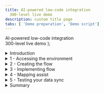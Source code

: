 ```yaml
---
title: AI-powered low-code integration
  300-level live demo
description: custom title page
tabs: [ 'Demo preparation', 'Demo script']
---
```


  <span>
    AI-powered low-code integration <br /> 300-level live demo
  </span> );

<span id="top"></span>

<details>
<summary>Introduction</summary>

<br/>

Data mapping is among the most important design steps in building an integration flow. This design-time task is usually the most tedious, time-consuming, complex, and error-prone because it requires deep understanding of all the data fields on the source and target systems. Building a successful data mapping also requires business analysis, domain expertise, and technical knowledge on both source and target systems.

<br/>

Our goal in creating Mapping Assist was to simplify and automate data mapping. And when coupled with the extensive list of pre-built, security rich connectors, it can accelerate the delivery of value to the business through integration.

<br/>

This demo uses AI and low-code integration to synchronize contact information between Salesforce and Insightly CRM. We will recognize and automatically match high confidence field matches and recommend and assist with matching other fields where there is lower confidence. The Mapping Assist capability learns from previously accepted matches to raise the confidence levels in the future.

<br/>

Using AI-assisted mapping, we can reduce errors and speed integration development.

<br/>

In the demo, we will execute the following steps: <br/>
•	Access the Cloud Pak for Integration environment and explore the capabilities <br/>
•	Create and implement an API-enabled flow to map the fields for 'contact' between Salesforce and Insightly CRM <br/>
•	Auto-map all fields wherever the matching confidence is higher than 80% <br/>
•	Process relevant and fine-grained field level suggestions that are provided when the confidence is between 30%-100% <br/>
•	Generate a data transformation when the field formats do not match <br/>
•	Execute the flow to see the results <br/>

<br/>

Let’s get started!

<br/>

(Demo slides [here](./Mapping-Assist-Opening-and-Closing-Slides.pptx))

<br/>

</details>

<details>
<summary>1 - Accessing the environment</summary>

<br/>

| **1.1** | **Log in to Cloud Pak for Integration** |
| :--- | :--- |
| **Actions** | Open Cloud Pak for Integration and click on **IBM provided credentials (admin only)** <br/><br/> Log in with your admin user and password |
| **Narration** | As businesses execute a digital transformation, every organization seeks to move faster than before. But going fast without the right approach, guided by real-world operational data, has caused 70% of digital transformations to fail. A new approach with automation and continuous improvement fed by AI algorithms is required. IBM Cloud Pak for Integration is a hybrid integration solution that provides an automated and closed-loop lifecycle across multiple styles of enterprise integration. With IBM Cloud Pak for Integration, companies can speed integration development, reduce costs, and maintain enhanced security, governance, and availability. Let’s see IBM Cloud Pak for Integration in action. Here I have a cloud version of the product on IBM Cloud. Let me log in. |
| **Screenshots** | <br/> ![](images/mapping-assist-1-1-1.png) <br/><br/> ![](images/mapping-assist-1-1-2.png) |

| **1.2** | **Cloud Pak for Integration home** |
| :--- | :--- |
| **Action** | Show the home page and click on **View Capabilities** |
| **Narration** | Welcome to IBM Cloud Pak for Integration! We’re now at the home screen showing all the capabilities of the Cloud Pak brought together in one place. Specialized integration capabilities — for API management, application integration, messaging, and more — are built on top of powerful automation services. Let’s see the integration capabilities available in this Cloud Pak. |
| **Screenshot** | <br/> ![](images/mapping-assist-1-2-1.png) |

| **1.3** | **Cloud Pak for Integration home** |
| :--- | :--- |
| **Action** | Show the **Integration capabilities** page and open the Designer (**ace-designer-demo**) |
| **Narration** | As you can see, through a single interface you are able to access all the integration capabilities your team needs, including API management, application integration, enterprise messaging, events, and high-speed transfer. <br/><br/> In this demo, we'll use the App Connect Designer's Mapping Assist capability to speed the transformation of complex data formats used by cloud applications such as Salesforce and Insightly. Let’s open our App Connect Designer. |
| **Screenshot** | <br/> ![](images/mapping-assist-1-3-1.png) |

<br/>

**[Go to top](#top)**

</details>

<details>
<summary>2 - Creating the flow</summary>

<br/>

| **2.1** | **Create flows for an API** |
| :--- | :--- |
| **Actions** | Click **Create flows for an API** (1) <br/><br/> In the API title, replace Untitled API with **Contact API** (2) <br/><br/> In the model name, enter **Contact** and click on **Create model** (3) |
| **Narration** | Here we are in the designer tooling. This is where we can create all our API integration flows and manage our connectivity to our services and endpoints. As we begin, there is nothing here yet, so let’s build some integration logic. Let’s see how simple it is to create our flow for an API. First, we need to create a model for our contact. |
| **Screenshots** | <br/> ![](images/mapping-assist-2-1-1.png) <br/><br/> ![](images/mapping-assist-2-1-2.png) |

| **2.2** | **Create properties** |
| :--- | :--- |
| **Actions** | In the property name, enter **ID** and click **Add property** <br/><br/> Repeat the same steps to include **FirstName**, **LastName**, **Email**, **Address**, **Phone**, and **Mobile** (1) <br/><br/> Click on **Operations** (2) |
| **Narration** | Let's start by defining our properties. There will be an ID, FirstName, LastName, Email, Address, Phone, and Mobile. As you can see, we are developing our API based on a model.  It's completely model-driven, and we've just modeled our 'Contact' object. Next we'll design and implement the operation that is related to this 'Contact' model. |
| **Screenshot** | <br/> ![](images/mapping-assist-2-2-1.png) |

| **2.3** | **Create operation** |
| :--- | :--- |
| **Actions** | On the **Select an operation to add** combobox, select **Create Contact** (1) <br/><br/> Then, click **Implement flow** (2) |
| **Narration** | First, we select the 'Create Contact' operation. This operation syncs the data from Salesforce to Insightly CRM. Let's implement our API flow. |
| **Screenshot** | <br/> ![](images/mapping-assist-2-3-1.png) |

<br/>

**[Go to top](#top)**

</details>

<details>
<summary>3 - Implementing flow</summary>

<br/>

| **3.1** | **Adjust response** |
| :--- | :--- |
| **Actions** | Click on the **Response** node (1)<br/><br/>Enter **ID** in the ***ID** field (2), and select the **Request ID** object (3) |
| **Narration** | Here we have our demo flow. In the designer flow editor, we can edit and change our flow. Before we start to create our flow, let's adjust the response. Because we will not use the API response, we can have a really simple response. We just need to have a response ID. |
| **Screenshots** | <br/> ![](images/mapping-assist-3-0-1.png) <br/><br/> ![](images/mapping-assist-3-0-2.png) |

| **3.2** | **Retrieve contacts** |
| :--- | :--- |
| **Actions** | Click the **Plus** icon (1) <br/><br/> Search for the **Salesforce** connector (2) <br/><br/> From your pre-configured Salesforce connector, select **Retrieve contacts** (3) <br/><br/> Select **Process 10 items from the collection** (4) |
| **Narration** | Our API will be really simple. It will retrieve the contacts from Salesforce, and then for each contact that is retrieved, we will sync the data to Insightly CRM. Let's include our pre-configured Salesforce connector and select the 'Retrieve contacts' operation. |
| **Screenshots** | <br/> ![](images/mapping-assist-3-1-1.png) <br/><br/> ![](images/mapping-assist-3-1-2.png) <br/><br/> ![](images/mapping-assist-3-1-3.png) |

| **3.3** | **'For each' statement** |
| :--- | :--- |
| **Actions** | Click the **Plus** icon (1) <br/><br/> Then, open the **Toolbox** tab (2) and select the **For each** statement (3) <br/><br/> Enter **Contacts** in the **Select the collection of items to process** field (4), and select the **Salesforce Contacts** object (5) |
| **Narration** | Now, we need to add a 'for each' statement because we need to retrieve all the contacts from Salesforce. And for each contact, we need to create this contact in the Insightly CRM. We'll select the 'Salesforce Contacts' object as the object to be processed. |
| **Screenshots** | <br/> ![](images/mapping-assist-3-2-1.png) <br/><br/> ![](images/mapping-assist-3-2-2.png) <br/><br/> ![](images/mapping-assist-3-2-3.png) |

| **3.4** | **Create contacts** |
| :--- | :--- |
| **Actions** | In the **For each** loop, click the **Plus** icon (1) <br/><br/> In the **Applications** tab, search for the **Insightly** connector (2) and select the **Create contact** operation (3) |
| **Narration** | Now we are configuring our flow to connect to the Insightly CRM. Our Insightly account is pre-configured, so we select the Create Contact operation, and mapping assist feature will start to work on background to generate some suggestions for us to populate the target field in Insightly. |
| **Screenshots** | <br/> ![](images/mapping-assist-3-3-1.png) <br/><br/> ![](images/mapping-assist-3-3-2.png) <br/><br/> ![](images/mapping-assist-3-3-3.png) |

<br/>

**[Go to top](#top)**

</details>

<details>
<summary>4 - Mapping assist</summary>

<br/>

| **4.1** | **View suggestions** |
| :--- | :--- |
| **Action** | Point out Mapping Assist's **22 suggestions** (1) and click **View suggestions** (2) |
| **Narration** | In the node, you can manually define the map between Salesforce and Insightly fields. However, this is difficult because there are lots of fields, and the products might use different field names for the same objects. With Mapping Assist, you don't need to type all of these mappings. We'll use AI to simplify our work! Once the Insightly Create Contact node is added, mapping suggestions are generated. The best possible matches (top suggestions) are presented, which can be automatically inserted into fields with a single click. These top suggestions have an 80% (or higher) accuracy rate, and the count (22 suggestions) identifies the total number of fields that will be populated with mappings. |
| **Screenshot** | <br/> ![](images/mapping-assist-4-1-1.png) |

| **4.2** | **Apply suggestions** |
| :--- | :--- |
| **Action** | Show the list of suggestions (1) and click **Apply 22 suggestions** (2) |
| **Narration** | By clicking on 'View suggestions,' all suggestions with a confidence score of at least 80% are automatically displayed into the Insightly Create Contact node. Note that there are suggestions for simple fields as well as more complex, nested fields. Mapping Assist uses a pre-trained AI algorithm to provide intelligent, customized data map suggestions. From this interface, we can clear the suggestions, or we can accept and apply the suggestions. |
| **Screenshot** | <br/> ![](images/mapping-assist-4-2-1.png) |

| **4.3** | **Adjust other suggestions** |
| :--- | :--- |
| **Actions** | Click on the **Other address postcode** field (1) <br/><br/> Select the **Other Zip/Postal Code** mapping suggestion (2) <br/><br/> Note: If you have any other field (e.g., date of birth) that is not mapped to the **For each** element (orange icon), replace it to use the **For each** element |
| **Narration** | These 22 suggestions are the fields where the matching confidence is at least 80%, so in the background, Mapping Assist evaluates this confidence level and only fills the fields that are at least 80%. But there are also other suggestions for the other fields, and we can see these suggestions too. For example, let's see the field 'Other address postcode.' When we click on the field, we can see a suggestion to map to 'Other Zip/Postal Code' from the Salesforce Contact object with a confidence of 72%, which is lower than 80%. Let's accept this mapping. In our next run, this will be remembered by Mapping Assist, and it will show for you as one of the top suggestions. To improve accuracy in future mappings, Mapping Assist collects and stores the mapping data in an internal database by tracking your mapping history of flows that are started. For example, as you map 'Other address postcode' to 'Other Zip/Postal Code,' this mapping is remembered. Mapping Assist suggests it in future flow mappings with a 100% confidence rating, and it will be mapped any time a user chooses to insert suggestions. |
| **Screenshot** | <br/> ![](images/mapping-assist-4-3-1.png) |

| **4.4** | **Generate a transformation** |
| :--- | :--- |
| **Actions** | On the **Assistant name** field, click on the **Assistant's Name** mapping and select **Generate transformation** (1) <br/><br/> On the **Generate transformation** dialog, enter **John Lennon** as the first source name, and enter **J. Lennon** under **'Assistant name' examples (target)** <br/><br/> Repeat the same steps to include four more assistants' names using the same transformation format (e.g., Paul McCartney, P. McCartney; George Harrison, G. Harrison; Ringo Starr, R. Starr; Pete Best, P. Best) (2) <br/><br/> Click **Generate transformation** (3) <br/><br/> Click **Insert transformation** (4) <br/><br/> Click **Done** (5) |
| **Narration** | If a text field is populated with a single mapping from a top suggestion or from the list of suggested mappings, but the data format of the 'source' mapping does not match the data format of the 'target' field that is populated, you can generate a JSONata expression to define how the source data should be presented in the target application. Let's explore it with the 'Assistant's Name' field. We just need to select 'Generate transformation.' The 'Generate transformation' panel opens with five blank sources and corresponding target fields that you can use for mapping data formats. We just need to provide at least five examples of source and target formats to show the preferred format for the target field. Great! Using Cloud Pak for Integration and the Mapping Assist capability, we were able to easily create a data sync between two CRM solutions without any code. |
| **Screenshots** | <br/> ![](images/mapping-assist-4_4_1.png) <br/><br/> ![](images/mapping-assist-4_4_2.png) <br/><br/> ![](images/mapping-assist-4_4_3.png) |

<br/>

**[Go to top](#top)**

</details>

<details>
<summary>5 - Testing your data sync</summary>

<br/>

| **5.1** | **Checking the target contacts** |
| :--- | :--- |
| **Actions** | Open your **Insightly** home page (1) <br/><br/> Open the **Contacts** view (2) <br/><br/> Check that there are only 21 pre-created contacts and no Babara Levy contact (3) |
| **Narration** | Before we test our data sync flow, let's check the contacts that we have available in our target contacts. Let's open our pre-created Insightly CRM account and see the available contacts before we execute the flow. As you can see, we only have 21 pre-created contacts, and we don't have a contact named Babara Levy. After the test of our flow, we should have two or three new contacts here, and Babara Levy should be one of our contacts. |
| **Screenshots** | <br/> ![](images/mapping-assist-5_1_1.png) <br/><br/> ![](images/mapping-assist-5_1_2.png) |

| **5.2** | **Testing the API** |
| :--- | :--- |
| **Actions** | Go back to Cloud Pak for Integration's **App Connect Designer** page <br/><br/> Start your flow (1) <br/><br/> Open the **Test** tab (2) <br/><br/> Click on **POST /Contact** (3) <br/><br/> Open the **Try it** tab (4) <br/><br/> Scroll down to see the body field, and click **Generate** (5) to create some dummy body content <br/><br/> Click on **Send** (6), and you should see a **201 Created** response (7) |
| **Narration** | It is time to test our data sync. First, we need to start our flow. Now that the flow is started, let's test it. Because our flow is not using any parameters from the API request to filter the Salesforce Contacts retrieve, you can use any body content to invoke our flow. Great, our data sync was executed. |
| **Screenshots** | <br/> ![](images/mapping-assist-5_2_1.png) <br/><br/> ![](images/mapping-assist-5_2_2.png) <br/><br/> ![](images/mapping-assist-5_2_3.png) |

| **5.3** | **Checking the data sync** |
| :--- | :--- |
| **Actions** | Go back to Insightly's **Contacts** page and refresh the page (1) <br/><br/> Explore the new contacts (without the sample_data tags) (2) <br/><br/> Click on any contact (e.g., Babara Levy) (3), and show the new format of **Assistant Name** based on the function we defined in the flow (4) |
| **Narration** | Now let's check our new contacts. We should have at least two new contacts. These new contacts are the contacts with an 'Assistant Name.' Because the other contacts do not have an 'Assistant Name,' our transformation function will fail. The data will not be exported since we are not handling empty 'Assistant Name' fields in our function. In a real scenario, we can easily do it. Let's refresh the 'Contacts' page, and voila, here are our new contacts. Let's check the contact to see the new 'Assistant Name' format. Great! Everything works as expected. |
| **Screenshots** | <br/> ![](images/mapping-assist-5_3_1.png) <br/><br/> ![](images/mapping-assist-5_3_2.png) <br/><br/> ![](images/mapping-assist-5_3_3.png) |

<br/>

**[Go to top](#top)**

</details>

<details>
<summary>Summary</summary>

<br/>

As we mentioned in the beginning, data mapping is difficult, time-consuming, and error-prone. In this demo, we showed how AI-powered Mapping Assist can alleviate these issues. We can auto-map all fields wherever the matching confidence is at least 80%, and we can also process relevant and fine-grained field-level suggestions that are provided when the confidence is at least 30%. Note that Mapping Assist learns from these previously selected mappings, and it will show these as top suggestions when a similar source and target mapping is attempted in the future. We also generated a data transformation by providing examples of source and target data when fields do not have the same format. AI is used to determine the pattern and generate the transformation.

<br/>

Using AI-powered Mapping Assist reduces development time and eliminates errors.

<br/>

(Demo slides [here](./Mapping-Assist-Opening-and-Closing-Slides.pptx))

<br/>

**[Go to top](#place1)**

</details>
